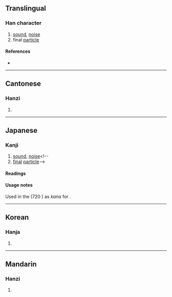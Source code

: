 {{character info/new}}
==Translingual==

===Han character===
{{Han char|rn=30|rad=口|as=07|sn=10|four=62000|canj=RHDN|ids=⿰口利}}

# [[sound]], [[noise]]
# final [[particle]]

====References====
* {{Han ref|kx=0192.090|dkj=03706|dj=0411.170|hdz=10630.170|uh=550E|ud=21774|bh=D145|bd=53573}}

----

==Cantonese==

===Hanzi===
{{yue-hanzi|jyut=|y=lei1}}

# {{rfdef|yue|sort=口07}}

----

==Japanese==

===Kanji===
{{ja-kanji|grade=|rs=口07}}

# [[sound]], [[noise]]<!--
# [[final]] [[particle]]-->

====Readings====
{{ja-readings
|goon=り
|kanon=り
|kun=こえ-<こゑ-
}}

====Usage notes====
Used in the ''{{w|Nihon Shoki}}'' (720 {{CE}}) as {{m|ja|借音|tr=shakuon}} ''kana'' for {{IPAfont|⟨ri⟩}}.

----

==Korean==

===Hanja===
{{ko-hanja|hangeul=리|rv=ri|mr=ri}}

# {{rfdef|ko|sort=口07}}

----

==Mandarin==

===Hanzi===
{{cmn-hanzi|pin=[[lī]] ([[li1]])|wg=li<sup>1</sup>}}

# {{rfdef|cmn|sort=口07}}